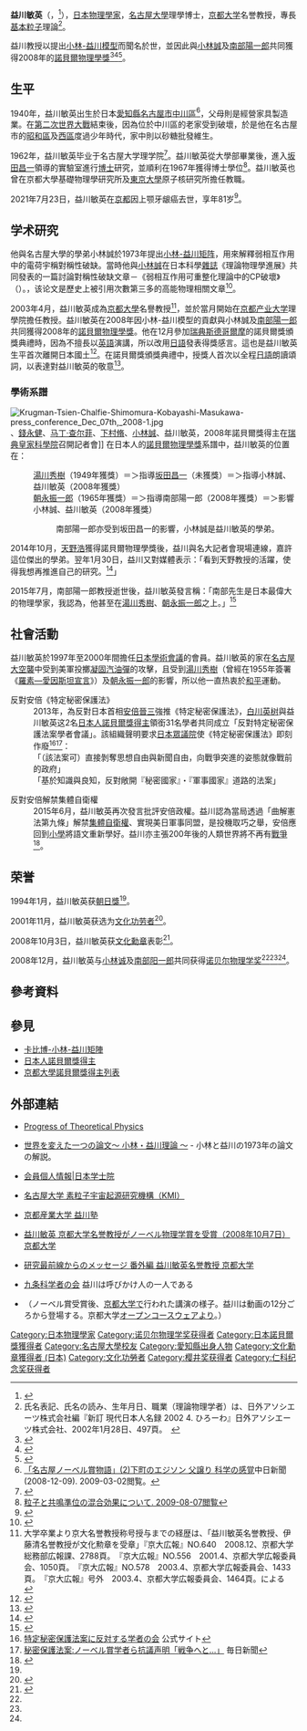 {{Infobox_Scientist      
| name              = 益川敏英{{Nobel icon|2008年诺贝尔物理学奖|诺贝尔物理学奖}}<br><small>益川 敏英（ますかわ としひで）</small>
| image             = Toshihide Masukawa-press conference Dec 07th, 2008-2.jpg
| image_width       =
| caption           = 
| birth_date        = {{birth date|1940|2|7}}
| birth_place       = {{EOJ}}[[爱知县|爱知县]][[名古屋市|名古屋市]]
| death_date        = {{death date and age|2021|7|23|1940|2|7}}          
| death_place       = {{JPN}}[[京都府|京都府]][[京都市|京都市]]
| residence         = 
| nationality       = {{JPN}}
| field             = [[物理學|物理學]]<br>[[理論物理學|理論物理學]]<br>[[粒子物理學|粒子物理學]]
| work_institution  = [[名古屋大學|名古屋大學]]<br>[[京都大學|京都大學]]<br>[[東京大學|東京大學]]<br>[[京都产业大学|京都产业大学]]
| alma_mater        = [[名古屋大學|名古屋大學]]
| doctoral_advisor  = [[坂田昌一|坂田昌一]]
| academic_advisors  = [[大貫義郎|大貫義郎]]<br>[[File:Nobel_prize_medal.svg|20px]][[南部陽一郎|南部陽一郎]]
| doctoral_students =    
| known_for         = [[卡比博-小林-益川矩阵|卡比博-小林-益川矩阵]]（發現對稱破缺的起源，預測自然界存在第三族夸克）<br>{{link-ja|小林-益川理論|小林・益川理論}}
| prizes            = [[仁科芳雄獎|仁科芳雄獎]]（1979）<br/>[[樱井奖|樱井奖]]（1985）<br>[[日本學士院獎|日本學士院獎]]（1985）<br>[[朝日獎|朝日獎]]（1995）<br/>[[文化功勞者|文化功勞者]]（2001）<br/>[[日本文化勳章|文化勳章]]（2008）<br>[[诺贝尔物理学奖|诺贝尔物理学奖]]（2008）
| religion          =      
| footnotes         =    
| URL               = 
}}
{{japanese|japanese=益川 敏英|kana=ますかわ としひで|romaji=Masukawa Toshihide}}

'''益川敏英'''（{{jpn|j=益川 敏英|hg=ますかわ としひで|rm=Masukawa Toshihide|f=h}}，{{bd|1940年|2月7日|2021年|7月23日|catIdx=Masukawa}}<ref>{{Cite web|title=益川敏英さんが死去 ノーベル物理学賞受賞|url=https://www.nikkei.com/article/DGXZQOUE29BL30Z20C21A7000000/|access-date=2021-07-29|date=2021-07-29|work=日本経済新聞|language=ja|archive-date=2021-12-19|archive-url=https://web.archive.org/web/20211219073005/https://www.nikkei.com/article/DGXZQOUE29BL30Z20C21A7000000/|dead-url=no}}</ref>），[[日本|日本]][[物理學家|物理學家]]，[[名古屋大學|名古屋大學]]理學博士，[[京都大学|京都大学]]名誉教授，專長[[基本粒子|基本粒子]]理論<ref>氏名表記、氏名の読み、生年月日、職業（理論物理学者）は、日外アソシエーツ株式会社編『新訂 現代日本人名録 2002 4. ひろーわ』日外アソシエーツ株式会社、2002年1月28日、497頁。　</ref>。

益川教授以提出[[卡比博-小林-益川矩阵|小林-益川模型]]而聞名於世，並因此與[[小林诚_(物理学家)|小林誠]]及[[南部阳一郎|南部陽一郎]]共同獲得2008年的[[諾貝爾物理學獎|諾貝爾物理學獎]]<ref name=":0">{{Cite web|title=The Nobel Prize in Physics 2008|url=http://nobelprize.org/nobel_prizes/physics/laureates/2008/|accessdate=2009-10-06|archive-url=https://web.archive.org/web/20180725112548/https://www.nobelprize.org/nobel_prizes/physics/laureates/2008/|archive-date=2018-07-25|dead-url=no}}</ref><ref name=":1">{{Cite web |url=http://news.bbc.co.uk/2/hi/science/nature/7656538.stm |title=news.bbc.co.uk, Particle physics celebrates Nobel |access-date=2009-10-06 |archive-date=2021-04-21 |archive-url=https://web.archive.org/web/20210421162358/http://news.bbc.co.uk/2/hi/science/nature/7656538.stm |dead-url=no }}</ref><ref name=":2">{{Cite web |url=http://www.reuters.com/article/newsOne/idUSTRE4963JJ20081007 |title=reuters.com, Two Japanese, one American win 2008 physics Nobel |access-date=2009-10-06 |archive-date=2021-04-21 |archive-url=https://web.archive.org/web/20210421162402/https://www.reuters.com/article/newsOne/idUSTRE4963JJ20081007 |dead-url=no }}</ref>。

==生平==
1940年，益川敏英出生於日本[[愛知縣|愛知縣]][[名古屋市|名古屋市]][[中川區|中川區]]<ref name="a">[http://www.chunichi.co.jp/article/feature/nobel/CK2008120902000250.html 「名古屋ノーベル賞物語」(2)下町のエジソン 父譲り 科学の感覚]{{dead link|date=2018年1月 |bot=InternetArchiveBot |fix-attempted=yes }}中日新聞 (2008-12-09). 2009-03-02閲覧。</ref>，父母則是經營家具製造業。在[[第二次世界大戰|第二次世界大戰]]結束後，因為位於中川區的老家受到破壞，於是他在名古屋市的[[昭和區|昭和區]]及[[西區_(名古屋市)|西區]]度過少年時代，家中則以砂糖批發維生。

1962年，益川敏英毕业于名古屋大学理学院<ref name=":3">{{Cite web|title=京都市：京都市名誉市民 益川敏英氏|url=https://www.city.kyoto.lg.jp/sogo/page/0000207468.html|access-date=2021-07-30|work=京都市情報館|language=ja|archive-url=https://web.archive.org/web/20210610082134/https://www.city.kyoto.lg.jp/sogo/page/0000207468.html|archive-date=2021-06-10|dead-url=no}}</ref>。益川敏英從大學部畢業後，進入[[坂田昌一|坂田昌一]]領導的實驗室進行[[博士|博士]]研究，並順利在1967年獲得博士學位<ref>[http://ir.nul.nagoya-u.ac.jp/dspace/handle/2237/11250 粒子と共鳴準位の混合効果について. 2009-08-07閲覧]{{Dead link|date=2018年6月 |bot=InternetArchiveBot |fix-attempted=no }}</ref>。益川敏英也曾在京都大學基礎物理學研究所及[[東京大學|東京大學]]原子核研究所擔任教職。

2021年7月23日，益川敏英在[[京都|京都]]因上颚牙龈癌去世，享年81岁<ref>{{Cite web|title=日本诺贝尔物理学奖得主益川敏英去世|url=https://cn.nikkei.com/politicsaeconomy/politicsasociety/45571-2021-07-30-10-55-22.html|access-date=2021-07-30|language=zh|archive-url=https://web.archive.org/web/20210730041159/http://cn.nikkei.com/politicsaeconomy/politicsasociety/45571-2021-07-30-10-55-22.html|archive-date=2021-07-30|dead-url=no}}</ref>。

==学术研究==
他與名古屋大學的學弟小林誠於1973年提出[[卡比博-小林-益川矩阵|小林-益川矩阵]]，用來解釋弱相互作用中的電荷宇稱對稱性破缺。當時他與[[小林誠_(物理學家)|小林誠]]在日本科學[[雜誌|雜誌]]《理論物理學進展》共同發表的一篇討論對稱性破缺文章－《弱相互作用可重整化理論中的CP破壞》（{{lang|en|CP Violation in the Renormalizable Theory of Weak Interaction}}）。{{截至|2006}}，该论文是歷史上被引用次數第三多的高能物理相關文章<ref>{{Cite web |url=http://www.slac.stanford.edu/spires/topcites/2006/alltime.shtml |title=Top Cited Articles of All Time (2006 edition)<!-- Bot generated title --> |access-date=2009-10-06 |archive-date=2021-01-07 |archive-url=https://web.archive.org/web/20210107161053/https://www.slac.stanford.edu/spires/topcites/2006/alltime.shtml |dead-url=no }}</ref>。

2003年4月，益川敏英成為[[京都大學|京都大學]]名譽教授<ref>大学卒業より京大名誉教授称号授与までの経歴は、「益川敏英名誉教授、伊藤清名誉教授が文化勲章を受章」『京大広報』NO.640　2008.12、京都大学総務部広報課、2788頁。　『京大広報』NO.556　2001.4、京都大学広報委員会、1050頁。　『京大広報』NO.578　2003.4、京都大学広報委員会、1433頁。　『京大広報』号外　2003.4、京都大学広報委員会、1464頁。による　</ref>，並於當月開始在[[京都产业大学|京都产业大学]]理學院擔任教授。益川敏英在2008年因小林-益川模型的貢獻與小林誠及[[南部陽一郎|南部陽一郎]]共同獲得2008年的[[諾貝爾物理學獎|諾貝爾物理學獎]]。他在12月參加[[瑞典|瑞典]][[斯德哥爾摩|斯德哥爾摩]]的諾貝爾獎頒獎典禮時，因為不擅長以[[英語|英語]]演講，所以改用[[日語|日語]]發表得獎感言。這也是益川敏英生平首次離開日本國土<ref name="Asahi20081007">{{cite web |url=http://www.asahi.com/special/08015/TKY200810070320.html |title=英語、大嫌い 授賞式が初の海外 ノーベル賞益川氏 |publisher=朝日新聞 |date=2008-10-07 |accessdate=2008-10-08 |archive-date=2020-09-14 |archive-url=https://web.archive.org/web/20200914203635/http://www.asahi.com/special/08015/TKY200810070320.html |dead-url=no }}</ref>。在諾貝爾獎頒獎典禮中，授獎人首次以全程[[日語|日語]]朗讀頌詞，以表達對益川敏英的敬意<ref>{{Cite web |url=https://www.youtube.com/watch?v=UU3q48hTb_0 |title=Nobel Prize Award Ceremony 2008 - Physics - comment in Japanese - YouTube |access-date=2015-01-03 |archive-date=2021-01-07 |archive-url=https://web.archive.org/web/20210107161056/https://www.youtube.com/watch?v=UU3q48hTb_0 |dead-url=no }}</ref>。

===學術系譜===
[[File:Krugman-Tsien-Chalfie-Shimomura-Kobayashi-Masukawa-press_conference_Dec_07th,_2008-1.jpg|thumb]]、[[錢永健|錢永健]]、[[马丁·查尔菲|马丁·查尔菲]]、[[下村脩|下村脩]]、[[小林誠_(物理學家)|小林誠]]、益川敏英，2008年諾貝爾獎得主在[[瑞典皇家科學院|瑞典皇家科學院]]召開記者會]]
在日本人的[[諾貝爾物理學獎|諾貝爾物理學獎]]系譜中，益川敏英的位置在：
:[[湯川秀樹|湯川秀樹]]（1949年獲獎）＝＞指導[[坂田昌一|坂田昌一]]（未獲獎）＝＞指導小林誠、益川敏英（2008年獲獎）
:[[朝永振一郎|朝永振一郎]]（1965年獲獎）＝＞指導南部陽一郎（2008年獲獎）＝＞影響小林誠、益川敏英（2008年獲獎）
::南部陽一郎亦受到坂田昌一的影響，小林誠是益川敏英的學弟。

2014年10月，[[天野浩|天野浩]]獲得諾貝爾物理學獎後，益川與名大記者會現場連線，嘉許這位傑出的學弟。翌年1月30日，益川又對媒體表示：「看到天野教授的活躍，使得我想再推進自己的研究。<ref>{{Cite web |url=http://www.asahi.com/articles/ASH1Z4RG7H1ZOIPE011.html |title=ノーベル賞の赤崎・天野両教授を祝う 式典に７００人：朝日新聞デジタル |access-date=2015-02-05 |archive-date=2019-05-03 |archive-url=https://web.archive.org/web/20190503083410/https://www.asahi.com/articles/ASH1Z4RG7H1ZOIPE011.html |dead-url=no }}</ref>」

2015年7月，南部陽一郎教授逝世後，益川敏英發言稱：「南部先生是日本最偉大的物理學家，我認為，他甚至在[[湯川秀樹|湯川秀樹]]、[[朝永振一郎|朝永振一郎]]之上。」<ref>{{cite web|url=http://www.sankei.com/west/news/150717/wst1507170084-n1.html|title=「湯川、朝永先生より上」と益川敏英・京産大教授|work=産経WEST|date=2015-07-17|accessdate=2015-07-17|archive-date=2015-07-20|archive-url=https://web.archive.org/web/20150720220223/http://www.sankei.com/west/news/150717/wst1507170084-n1.html|dead-url=no}}</ref>

==社會活動==
益川敏英於1997年至2000年間擔任[[日本學術會議|日本學術會議]]的會員。益川敏英的家在[[名古屋大空襲|名古屋大空襲]]中受到美軍投擲[[凝固汽油彈|凝固汽油彈]]的攻擊，且受到[[湯川秀樹|湯川秀樹]]（曾經在1955年簽署《[[羅素—愛因斯坦宣言|羅素—愛因斯坦宣言]]》）及[[朝永振一郎|朝永振一郎]]的影響，所以他一直热衷於[[和平|和平]]運動。

;反對安倍《特定秘密保護法》
:2013年，為反對日本首相[[安倍晉三|安倍晉三]]強推《特定秘密保護法》，[[白川英树|白川英树]]與益川敏英这2名[[日本人諾貝爾獎得主|日本人諾貝爾獎得主]]領銜31名學者共同成立「反對特定秘密保護法案學者會議」。該組織聲明要求[[日本眾議院|日本眾議院]]使《特定秘密保護法》即刻作廢<ref>[http://anti-secrecy-law.blogspot.jp/ 特定秘密保護法案に反対する学者の会] {{Wayback|url=http://anti-secrecy-law.blogspot.jp/ |date=20180513075708 }} 公式サイト</ref><ref>[https://archive.is/20131129040121/mainichi.jp/select/news/20131129k0000m010094000c.html 秘密保護法案:ノーベル賞学者ら抗議声明「戦争へと…」] 毎日新聞</ref>：
:「（該法案可）直接剝奪思想自由與新聞自由，向戰爭突進的姿態就像戰前的政府」
:「基於知識與良知，反對敞開『秘密國家』・『軍事國家』道路的法案」

;反對安倍解禁集體自衛權
:2015年6月，益川敏英再次發言批評安倍政權。益川認為當局透過「曲解憲法第九條」解禁[[集體自衛權|集體自衛權]]、實現美日軍事同盟，是投機取巧之舉，安倍應回到[[小學|小學]]將語文重新學好。益川亦主張200年後的人類世界將不再有[[戰爭|戰爭]]<ref>{{Cite web |url=http://www.nikkansports.com/general/news/1493226.html |title=「このけんか買うしかない」学者ｖｓ安倍政権 - 社会 : 日刊スポーツ |access-date=2015-07-10 |archive-date=2015-07-11 |archive-url=https://web.archive.org/web/20150711130223/http://www.nikkansports.com/general/news/1493226.html |dead-url=no }}</ref>。

== 荣誉 ==
1994年1月，益川敏英获[[朝日獎|朝日獎]]<ref name=":3" />。

2001年11月，益川敏英获选为[[文化功勞者|文化功劳者]]<ref>{{Cite web|title=平成13年度文化功労者|url=https://www.jstage.jst.go.jp/article/butsuri1946/57/1/57_KJ00001499675/_pdf|access-date=2021-07-30|format=PDF|language=ja|archive-date=2021-07-30|archive-url=https://web.archive.org/web/20210730052423/https://www.jstage.jst.go.jp/article/butsuri1946/57/1/57_KJ00001499675/_pdf|dead-url=no}}</ref>。

2008年10月3日，益川敏英获[[文化勋章_(日本)|文化勳章]]表彰<ref>{{Cite web|title=ドナルド・キーン氏 写真特集：時事ドットコム|url=https://www.jiji.com/jc/d4?p=kee001-jpp07409436&d=d4_psn|access-date=2021-07-30|publisher=時事通信社|language=ja|archive-url=https://web.archive.org/web/20210730052433/https://www.jiji.com/jc/d4?p=kee001-jpp07409436&d=d4_psn|archive-date=2021-07-30|dead-url=no}}</ref>。

2008年12月，益川敏英与[[小林诚_(物理学家)|小林诚]]及[[南部阳一郎|南部阳一郎]]共同获得[[诺贝尔物理学奖|诺贝尔物理学奖]]<ref name=":0" /><ref name=":1" /><ref name=":2" />。

==參考資料==
{{reflist}}

== 參見 ==
{{portal box|人物|物理學}}
*[[卡比博-小林-益川矩陣|卡比博-小林-益川矩陣]]
*[[日本人諾貝爾獎得主|日本人諾貝爾獎得主]]
*[[京都大學諾貝爾獎得主列表|京都大學諾貝爾獎得主列表]]

==外部連結==
{{Commonscat|Toshihide Masukawa}}
*{{en icon}}[http://www2.yukawa.kyoto-u.ac.jp/~ptpwww/index.html Progress of Theoretical Physics] {{Wayback|url=http://www2.yukawa.kyoto-u.ac.jp/~ptpwww/index.html |date=20131014175543 }}
*{{ja icon}}[https://web.archive.org/web/20101206152042/http://kek.jp/newskek/2003/mayjun/km.html 世界を変えた一つの論文～ 小林・益川理論 ～] - 小林と益川の1973年の論文の解説。
*{{ja icon}}[http://www.japan-acad.go.jp/japanese/members/4/maskawa_toshihide.html 会員個人情報|日本学士院] {{Wayback|url=http://www.japan-acad.go.jp/japanese/members/4/maskawa_toshihide.html |date=20210421162450 }}
*{{ja icon}}[http://www.kmi.nagoya-u.ac.jp/ 名古屋大学 素粒子宇宙起源研究機構（KMI）] {{Wayback|url=http://www.kmi.nagoya-u.ac.jp/ |date=20210421162454 }}
*{{ja icon}}[http://www.kyoto-su.ac.jp/project/mt/ 京都産業大学 益川塾] {{Wayback|url=http://www.kyoto-su.ac.jp/project/mt/ |date=20151116034840 }}
*{{ja icon}}[http://www.kyoto-u.ac.jp/ja/news_data/h/h1/news7/2008/081007_4.htm 益川敏英 京都大学名誉教授がノーベル物理学賞を受賞（2008年10月7日）京都大学] {{Wayback|url=http://www.kyoto-u.ac.jp/ja/news_data/h/h1/news7/2008/081007_4.htm |date=20131014175219 }}
*{{ja icon}}[http://www.kyoto-u.ac.jp/ja/research/forefront/out.htm 研究最前線からのメッセージ 番外編 益川敏英名誉教授 京都大学] {{Wayback|url=http://www.kyoto-u.ac.jp/ja/research/forefront/out.htm |date=20130723212703 }}
*{{ja icon}}[http://www.9-jo-kagaku.jp/ 九条科学者の会] {{Wayback|url=http://www.9-jo-kagaku.jp/ |date=20210126072032 }} 益川は呼びかけ人の一人である

* {{youTube|uDIkfkxr7a8 益川先生、ノーベル賞を語る}}（ノーベル賞受賞後、[[京都大学|京都大学]]で行われた講演の様子。益川は動画の12分ごろから登場する。京都大学[[オープンコースウェア|オープンコースウェア]]より。）

{{诺贝尔物理学奖获得者 (2001年-2025年)}}
{{日本諾貝爾獎得主}}
{{樱井奖获得者}}
{{仁科纪念奖获得者}}
{{Authority control}}
{{DEFAULTSORT:Masukawa Toshihide}}

[[Category:日本物理學家|Category:日本物理學家]]
[[Category:诺贝尔物理学奖获得者|Category:诺贝尔物理学奖获得者]]
[[Category:日本諾貝爾獎獲得者|Category:日本諾貝爾獎獲得者]]
[[Category:名古屋大學校友|Category:名古屋大學校友]]
[[Category:愛知縣出身人物|Category:愛知縣出身人物]]
[[Category:文化勳章獲得者_(日本)|Category:文化勳章獲得者 (日本)]]
[[Category:文化功勞者|Category:文化功勞者]]
[[Category:樱井奖获得者|Category:樱井奖获得者]]
[[Category:仁科纪念奖获得者|Category:仁科纪念奖获得者]]
